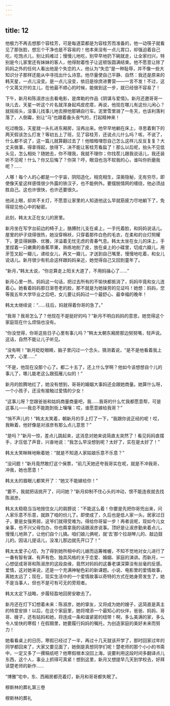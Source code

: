 ```yaml
---
---
---
```

title: 12
---



他极力不再去想那个容桂芳，可是每道菜都是为容桂芳而准备的，他一动筷子就看见了那张脸，想忘个干净也是不容易的！他本来没有一点儿胃口，却强迫着自己吃，吃饱点儿，别让妈难过；慢慢儿地吃，别早早地扔下碗就走，让全家扫兴，特别是今儿家里还有妹妹的客人，他得耐着性子让这顿饭圆满结束。他不愿意让除了妈妈之外的任何人看出他是个失恋的人，他认为“失恋”是一种耻辱，并不像一些大知识分子那样还能从中寻找出什么诗意。他尽量使自己平静、自然：我还是原来的韩天星，一点儿没变。是一点儿没变，依旧是徐庶进曹营——一言不发！不过，这个又蔫又拧的主儿，在他最不顺心的时候，能做到这一步，就已经很不容易了！

下午，新月和陈淑彦出去看电影，是席勒的作品《阴谋与爱情》。新月还邀哥哥一块儿去，天星一听这个片名就浑身起鸡皮疙瘩，再说，他现在哪儿有这份儿闲心？就摇摇头，没事儿找事儿地去擦他那辆自行车。泥里雪里骑了一冬天，也该利落利落了，人倒霉，别让“马”也跟着垂头丧气的，打起精神来！

吃过晚饭，天星就一头扎进东厢房，没再出来。他早早地躺在床上，寻思着剩下的两天假该怎么打发？等初五上了班，见了容桂芳，还说点儿什么吗？咳，不说了，什么都不说了，这一篇儿就算翻过去了！他暗暗埋怨自己怎么这样儿反反复复？大丈夫做事，得拿得起，放得下，决不能让客桂芳看扁了！那么以后呢，抬头不见低头见，怎么相处？随她去，你不理我，我就不理你；你找茬儿跟我说话儿，我还装听不见呢！什么？你又后悔了？你哭？哼，眼泪也泡不软我的心，谁叫你折磨我呢？……

人哪！每个人的心都是一个宇宙，阴阳造化，相克相生，深奥隐秘，无有穷尽，即使像天星这样感情很少外露的铁汉子，也不能例外。要摆脱情网的缠绕，他必须战胜自己。这也许很快，也许还要很久。

他闭上眼，却并不关灯，不愿意让家里的人知道他这么早就筋疲力尽地躺下了，免得窥见他心中的秘密。

此刻，韩太太正在女儿的房里。

新月坐在写字台前边的椅子上，胳膊肘儿支在桌上，一手托着脸，和妈妈说话儿。屋里的炉子烧得很热，她没穿棉袄，只穿着那件白色的毛衣，在柔和的台灯照耀下，更显得娴静、优雅，洋溢着无忧无虑的青春气息。韩太太坐在女儿的床上，手里捏着一只嫩黄的香蕉苹果，熟练地削了皮，放在桌上的小碟里，切成六瓣儿，用牙签叉起一瓣儿，递给女儿，再叉一瓣儿，才送到自己嘴里，慢慢地吃着，和女儿说话儿。新月很少有机会这样跟妈妈亲近，她觉得自己又回到童年了。

“新月，”韩太太说，“你总算走上阳关大道了，不用妈操心了……”

新月心里一热，妈妈这一句话，把过去所有的不愉快都抵消了，妈妈毕竟和女儿连着心。她看着妈妈那日渐苍老的脸，那不就是为她操劳的见证吗！她想：妈妈，您等我五年大学毕业之后吧，女儿要让妈妈过一个最舒心、最幸福的晚年！

韩太太继续说：“……往后，妈就得着你哥的急了。”

“我哥？我哥怎么了？他现在不是挺好的吗？”新月不明白妈妈的意思，她觉得这个家庭现在什么烦恼也没有。

“你没觉得，你哥这些日子心里有事儿吗？”韩太太朝东厢房那边努努嘴，轻声说。这话，自然不能让儿子听见。

“没有啊！”新月眨眨眼睛，脑子里闪过一个念头，猜测着说，“是不是他看着我上大学，心里……”

“不是，他现在没那个心了。都二十五了，还上什么学啊？他如今该想想自个儿的事儿了，哪儿能老这么跟孤雁儿似的！”

新月的脸腾地红了，她没有想到，哥哥的婚姻大事妈还会跟她商量。她算什么呀，一个小孩子，还没有接触过爱情的少女！

“这事儿呀？您跟爸爸和姑妈商量商量吧，我……我哥的什么忙我都愿意帮，可是这事儿——我总不能跑到街上嚷嚷：哎，谁愿意嫁给我哥？”

“悄不声儿的！”韩太太笑着，朝新月的手上打了一下，“我跟你说正经的呢！哎，我瞅着，他好像是对淑彦有那么点儿意思？”

“是吗？”新月一惊，差点儿跳起来，这消息对她来说简直太突然了！看见妈妈直摆手，才压低了声音，兴奋地说：“我怎么早没想到呢？太好了，实在是太好了！”

韩太太笑眯眯地瞅着她：“就是不知道人家姑娘乐意不乐意？”

“没问题！”新月竟然敢打这个保票，“前几天她还夸我哥实在呢，就是不冲我哥，冲我，她也愿意！”

韩太太的眉眼儿都笑开了：“她又不能嫁给你！”

“要不，我就把话挑开了，问问她？”新月抑制不住心头的冲动，恨不能连夜就去找陈淑彦。

韩太太稳稳当当地按住女儿的肩膀说：“不能这么着！你要是先把你哥兜出来，问人家乐意不乐意，就跌了咱的份儿了。即使成了，久后也是低人家一头。居家过日子，要是女强男弱，这爷们就得受难为。得给你哥留一步！再者说呢，现如今儿女亲事，也不兴父母包办，你也甭拿我的话跟淑彦说事。顶好是让淑彦勤来着点儿，慢慢儿地熟了，让他们自个儿搞。咱们娘儿俩呢，就‘去’那个拉胡琴儿的、敲边鼓儿的。因话儿提话儿，没准儿那边就先开口了！”

韩太太爱子心切，为了得到她所相中的儿媳而运筹帷幄，不知不觉地对女儿进行了一番有智有谋、有声有色、独具风格的关于恋爱、婚姻、家庭的演讲。而新月，一心想促成哥哥和陈淑彦的这段良缘，竟然对妈妈的这番老谋深算没有丝毫的反感。爱情，这对她来说，还是一个充满神秘色彩的新课题。小说、电影里的爱情故事，离她太远了；现在，现实生活中的一个爱情故事以奇特的方式在她身旁发生了，她不是当事人，但也不是可有可无的旁观者。

韩太太定下战略，步履轻盈地回房安歇去了。

新月还在灯下幻想着未来：陈淑彦，她的挚友，又将成为她的嫂子，这简直是真主的特意安排！以后，在这个家庭里，她将增添一个最知心的伙伴，爸爸、妈妈、哥哥、嫂子，还有姑妈和她，将连成一条和谐紧密的纽带！啊，多么美满的家，多么令人愉快的寒假！在假期里，她要履行妈妈的嘱托，为创造家庭的美好未来而努力！

她看看桌上的日历，寒假已经过了一半，再过十几天就该开学了，那时回家过年的同学都回来了，大家又要见面了，她倒是真想同学们呢！楚老师的那个小小的书斋中，一定又多了一摞稿纸吧？他寒假根本没回上海，说要利用这段时间多翻译点儿东西，这个人，事业上抓得可真紧！想到这里，新月又想提早几天到学校去，好拜读楚老师的新作……

“博雅”宅中，东、西厢房都亮着灯，新月和哥哥都失眠了。



穆斯林的葬礼第三卷





穆斯林的葬礼